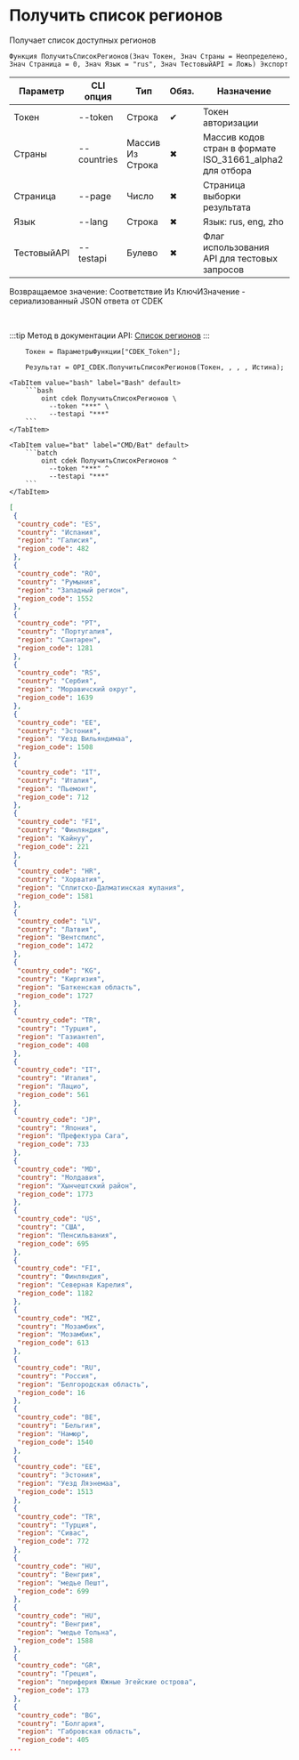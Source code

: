 ﻿---
sidebar_position: 6
description: Получить список регионов и другие функции для работы с CDEK в Открытом пакете интеграций - бесплатной open-source библиотеке интеграций для 1С:Предприятие 8, OneScript и CLI
keywords: [1C, 1С, 1С:Предприятие, 1С:Предприятие 8.3, API, Интеграция, Сервисы, Обмен, OneScript, CLI, CDEK]
---


# Получить список регионов
 Получает список доступных регионов



`Функция ПолучитьСписокРегионов(Знач Токен, Знач Страны = Неопределено, Знач Страница = 0, Знач Язык = "rus", Знач ТестовыйAPI = Ложь) Экспорт`

  | Параметр | CLI опция | Тип | Обяз. | Назначение |
  |-|-|-|-|-|
  | Токен | --token | Строка | &#x2714; | Токен авторизации |
  | Страны | --countries | Массив Из Строка | &#x2716; | Массив кодов стран в формате ISO_31661_alpha2 для отбора |
  | Страница | --page | Число | &#x2716; | Страница выборки результата |
  | Язык | --lang | Строка | &#x2716; | Язык: rus, eng, zho |
  | ТестовыйAPI | --testapi | Булево | &#x2716; | Флаг использования API для тестовых запросов |

  
  Возвращаемое значение:   Соответствие Из КлючИЗначение - сериализованный JSON ответа от CDEK

<br/>

:::tip
Метод в документации API: [Список регионов](https://api-docs.cdek.ru/33829418.html)
:::
<br/>



```bsl title="Пример использования для 1С:Предприятие/OneScript"
    Токен = ПараметрыФункции["CDEK_Token"];

    Результат = OPI_CDEK.ПолучитьСписокРегионов(Токен, , , , Истина);
```
    

 <Tabs>
  
    <TabItem value="bash" label="Bash" default>
        ```bash
            oint cdek ПолучитьСписокРегионов \
              --token "***" \
              --testapi "***"
        ```
    </TabItem>
  
    <TabItem value="bat" label="CMD/Bat" default>
        ```batch
            oint cdek ПолучитьСписокРегионов ^
              --token "***" ^
              --testapi "***"
        ```
    </TabItem>
</Tabs>


```json title="Результат"
[
 {
  "country_code": "ES",
  "country": "Испания",
  "region": "Галисия",
  "region_code": 482
 },
 {
  "country_code": "RO",
  "country": "Румыния",
  "region": "Западный регион",
  "region_code": 1552
 },
 {
  "country_code": "PT",
  "country": "Португалия",
  "region": "Сантарен",
  "region_code": 1281
 },
 {
  "country_code": "RS",
  "country": "Сербия",
  "region": "Моравичский округ",
  "region_code": 1639
 },
 {
  "country_code": "EE",
  "country": "Эстония",
  "region": "Уезд Вильяндимаа",
  "region_code": 1508
 },
 {
  "country_code": "IT",
  "country": "Италия",
  "region": "Пьемонт",
  "region_code": 712
 },
 {
  "country_code": "FI",
  "country": "Финляндия",
  "region": "Кайнуу",
  "region_code": 221
 },
 {
  "country_code": "HR",
  "country": "Хорватия",
  "region": "Сплитско-Далматинская жупания",
  "region_code": 1581
 },
 {
  "country_code": "LV",
  "country": "Латвия",
  "region": "Вентспилс",
  "region_code": 1472
 },
 {
  "country_code": "KG",
  "country": "Киргизия",
  "region": "Баткенская область",
  "region_code": 1727
 },
 {
  "country_code": "TR",
  "country": "Турция",
  "region": "Газиантеп",
  "region_code": 408
 },
 {
  "country_code": "IT",
  "country": "Италия",
  "region": "Лацио",
  "region_code": 561
 },
 {
  "country_code": "JP",
  "country": "Япония",
  "region": "Префектура Сага",
  "region_code": 733
 },
 {
  "country_code": "MD",
  "country": "Молдавия",
  "region": "Хынчештский район",
  "region_code": 1773
 },
 {
  "country_code": "US",
  "country": "США",
  "region": "Пенсильвания",
  "region_code": 695
 },
 {
  "country_code": "FI",
  "country": "Финляндия",
  "region": "Северная Карелия",
  "region_code": 1182
 },
 {
  "country_code": "MZ",
  "country": "Мозамбик",
  "region": "Мозамбик",
  "region_code": 613
 },
 {
  "country_code": "RU",
  "country": "Россия",
  "region": "Белгородская область",
  "region_code": 16
 },
 {
  "country_code": "BE",
  "country": "Бельгия",
  "region": "Намюр",
  "region_code": 1540
 },
 {
  "country_code": "EE",
  "country": "Эстония",
  "region": "Уезд Ляэнемаа",
  "region_code": 1513
 },
 {
  "country_code": "TR",
  "country": "Турция",
  "region": "Сивас",
  "region_code": 772
 },
 {
  "country_code": "HU",
  "country": "Венгрия",
  "region": "медье Пешт",
  "region_code": 699
 },
 {
  "country_code": "HU",
  "country": "Венгрия",
  "region": "медье Тольна",
  "region_code": 1588
 },
 {
  "country_code": "GR",
  "country": "Греция",
  "region": "периферия Южные Эгейские острова",
  "region_code": 173
 },
 {
  "country_code": "BG",
  "country": "Болгария",
  "region": "Габровская область",
  "region_code": 405
...
```
